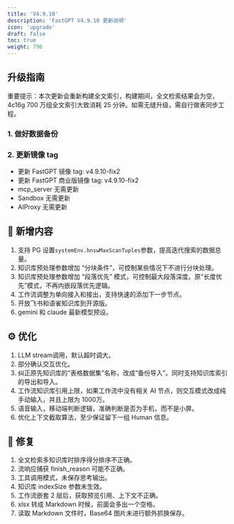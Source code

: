 ```yaml
---
title: 'V4.9.10'
description: 'FastGPT V4.9.10 更新说明'
icon: 'upgrade'
draft: false
toc: true
weight: 790
---
```


## 升级指南

重要提示：本次更新会重新构建全文索引，构建期间，全文检索结果会为空，4c16g 700 万组全文索引大致消耗 25 分钟。如需无缝升级，需自行做表同步工程。

### 1. 做好数据备份

### 2. 更新镜像 tag

- 更新 FastGPT 镜像 tag: v4.9.10-fix2
- 更新 FastGPT 商业版镜像 tag: v4.9.10-fix2
- mcp_server 无需更新
- Sandbox 无需更新
- AIProxy 无需更新

## 🚀 新增内容

1. 支持 PG 设置`systemEnv.hnswMaxScanTuples`参数，提高迭代搜索的数据总量。
2. 知识库预处理参数增加 “分块条件”，可控制某些情况下不进行分块处理。
3. 知识库预处理参数增加 “段落优先” 模式，可控制最大段落深度。原“长度优先”模式，不再内嵌段落优先逻辑。
4. 工作流调整为单向接入和接出，支持快速的添加下一步节点。
5. 开放飞书和语雀知识库到开源版。
6. gemini 和 claude 最新模型预设。

## ⚙️ 优化

1. LLM stream调用，默认超时调大。
2. 部分确认交互优化。
3. 纠正原先知识库的“表格数据集”名称，改成“备份导入”。同时支持知识库索引的导出和导入。
4. 工作流知识库引用上限，如果工作流中没有相关 AI 节点，则交互模式改成纯手动输入，并且上限为 1000万。
5. 语音输入，移动端判断逻辑，准确判断是否为手机，而不是小屏。
6. 优化上下文截取算法，至少保证留下一组 Human 信息。

## 🐛 修复

1. 全文检索多知识库时排序得分排序不正确。
2. 流响应捕获 finish_reason 可能不正确。
3. 工具调用模式，未保存思考输出。
4. 知识库 indexSize 参数未生效。
5. 工作流嵌套 2 层后，获取预览引用、上下文不正确。
6. xlsx 转成 Markdown 时候，前面会多出一个空格。
7. 读取 Markdown 文件时，Base64 图片未进行额外抓换保存。